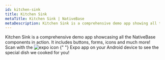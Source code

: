 ```yaml
---
id: kitchen-sink
title: Kitchen Sink
metaTitle: Kitchen Sink | NativeBase
metaDescription: Kitchen Sink is a comprehensive demo app showing all the components of NativeBase in action. Check out this document for more information on Kitchen Sink app.
---
```



<Box>
  <Box m="0">
    <Box p="0" mb="12">
      <Box
        _text={{ fontSize: "md" }}
        _dark={{ _text: { color: "coolGray.400" } }}
        _light={{ _text: { color: "coolGray.700" } }}
      >
        Kitchen Sink is a comprehensive demo app showcasing all the NativeBase
        components in action. It includes buttons, forms, icons and much more!
      </Box>
      <Stack
        space="10"
        px="0"
        py="1"
        rounded="lg"
        direction={{ base: "column", md: "row" }}
      >
        <Box w={{ base: "100%", md: "75%" }}>
          <Text
            fontSize="md"
            _dark={{ color: "coolGray.400" }}
            _light={{ color: "coolGray.700" }}
          >
            <Text>Scan with the </Text>
            <Image
              alt="expo icon"
              mb="-1"
              size="5"
              source={{ uri: "/img/expo-icon.svg" }}
            />
            <Text>
              {" "}
              Expo app on your Android device to see the special dish we cooked for
              you!
            </Text>
          </Text>
          <KitchenSinkGithubButton />
        </Box>
        <Box flex="1" justify="center">
          <Box>
            <Image
              source={{ uri: "/img/kitchensink-qr.png" }}
              width={130}
              height={130}
            />
          </Box>
        </Box>
      </Stack>
    </Box>
    <Box mt="10" mb="12">
      <Center>
        <KitchenSinkIframe />
      </Center>
    </Box>
  </Box>
</Box>
